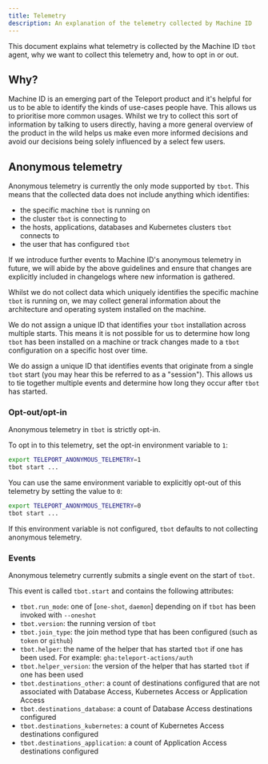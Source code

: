 ```yaml
---
title: Telemetry
description: An explanation of the telemetry collected by Machine ID
---
```


This document explains what telemetry is collected by the Machine ID `tbot`
agent, why we want to collect this telemetry and, how to opt in or out.

## Why?

Machine ID is an emerging part of the Teleport product and it's helpful for us
to be able to identify the kinds of use-cases people have. This allows us to
prioritise more common usages. Whilst we try to collect this sort of information
by talking to users directly, having a more general overview of the product in
the wild helps us make even more informed decisions and avoid our decisions
being solely influenced by a select few users.

## Anonymous telemetry

Anonymous telemetry is currently the only mode supported by `tbot`. This means
that the collected data does not include anything which identifies:

- the specific machine `tbot` is running on
- the cluster `tbot` is connecting to
- the hosts, applications, databases and Kubernetes clusters `tbot` connects to
- the user that has configured `tbot`

If we introduce further events to Machine ID's anonymous telemetry in future,
we will abide by the above guidelines and ensure that changes are explicitly
included in changelogs where new information is gathered.

Whilst we do not collect data which uniquely identifies the specific machine
`tbot` is running on, we may collect general information about the architecture
and operating system installed on the machine.

We do not assign a unique ID that identifies your `tbot` installation across
multiple starts. This means it is not possible for us to determine how long
`tbot` has been installed on a machine or track changes made to a `tbot`
configuration on a specific host over time.

We do assign a unique ID that identifies events that originate from a single
`tbot` start (you may hear this be referred to as a "session"). This allows
us to tie together multiple events and determine how long they occur after
`tbot` has started.

### Opt-out/opt-in

Anonymous telemetry in `tbot` is strictly opt-in.

To opt in to this telemetry, set the opt-in environment variable to `1`:

```sh
export TELEPORT_ANONYMOUS_TELEMETRY=1
tbot start ...
```

You can use the same environment variable to explicitly opt-out of this
telemetry by setting the value to `0`:

```sh
export TELEPORT_ANONYMOUS_TELEMETRY=0
tbot start ...
```

If this environment variable is not configured, `tbot` defaults to not
collecting anonymous telemetry.

### Events

Anonymous telemetry currently submits a single event on the start of `tbot`.

This event is called `tbot.start` and contains the following attributes:

- `tbot.run_mode`: one of [`one-shot`, `daemon`] depending on if `tbot` has been
  invoked with `--oneshot`
- `tbot.version`: the running version of `tbot`
- `tbot.join_type`: the join method type that has been configured (such as
  `token` or `github`)
- `tbot.helper`: the name of the helper that has started `tbot` if one has been
  used. For example: `gha:teleport-actions/auth`
- `tbot.helper_version`: the version of the helper that has started `tbot` if
  one has been used
- `tbot.destinations_other`: a count of destinations configured that are not
  associated with Database Access, Kubernetes Access or Application Access
- `tbot.destinations_database`: a count of Database Access destinations
  configured
- `tbot.destinations_kubernetes`: a count of Kubernetes Access destinations
  configured
- `tbot.destinations_application`: a count of Application Access destinations
  configured
